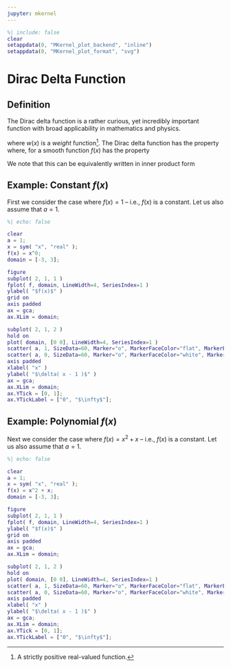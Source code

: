 ```yaml
---
jupyter: mkernel
---
```


```matlab
%| include: false
clear
setappdata(0, "MKernel_plot_backend", "inline")
setappdata(0, "MKernel_plot_format", "svg")
```

# Dirac Delta Function

## Definition
The Dirac delta function is a rather curious, yet incredibly important function with broad applicability in mathematics and physics.

```{=latex}
\begin{equation}
    \DiracDelta{x}{a} = w(x) \Inner{a}{x}
\end{equation}
```

where $w(x)$ is a *weight* function[^1].
The Dirac delta function has the property where, for a smooth function $f(x)$ has the property

```{=latex}
\begin{equation}
    \int_{-\infty}^{\infty}{ f(x) \DiracDelta{x}{a} \d x } = f(a)
\end{equation}
```

We note that this can be equivalently written in inner product form

```{=latex}
\begin{equation}
    \int_{-\infty}^{\infty}{ f(x) \DiracDelta{x}{a} \d x } \equiv \Inner{f(x)}{\DiracDelta{x}{a}}_{\Real}
\end{equation}
```

## Example: Constant $f(x)$

First we consider the case where $f(x) = 1$ -- i.e., $f(x)$ is a constant.
Let us also assume that $a = 1$.

```{=latex}
\begin{align*}
    \Inner{1}{\DiracDelta{x}{1}}_{\Real} = 1
\end{align*}
```

```matlab
%| echo: false

clear
a = 1;
x = sym( "x", "real" );
f(x) = x^0;
domain = [-3, 3];

figure
subplot( 2, 1, 1 )
fplot( f, domain, LineWidth=4, SeriesIndex=1 )
ylabel( "$f(x)$" )
grid on
axis padded
ax = gca;
ax.XLim = domain;

subplot( 2, 1, 2 )
hold on
plot( domain, [0 0], LineWidth=4, SeriesIndex=1 )
scatter( a, 1, SizeData=60, Marker="o", MarkerFaceColor="flat", MarkerEdgeColor="none", LineWidth=2, SeriesIndex=1 )
scatter( a, 0, SizeData=60, Marker="o", MarkerFaceColor="white", MarkerEdgeColor="flat", LineWidth=2, SeriesIndex=1 )
axis padded
xlabel( "x" )
ylabel( "$\delta( x - 1 )$" )
ax = gca;
ax.XLim = domain;
ax.YTick = [0, 1];
ax.YTickLabel = ["0", "$\infty$"];
```

## Example: Polynomial $f(x)$

Next we consider the case where $f(x) = x^2 + x$ -- i.e., $f(x)$ is a constant.
Let us also assume that $a = 1$.

```{=latex}
\begin{align*}
    \Inner{x^2 + x }{\DiracDelta{x}{1}}_{\Real} = 2
\end{align*}
```

```matlab
%| echo: false

clear
a = 1;
x = sym( "x", "real" );
f(x) = x^2 + x;
domain = [-3, 3];

figure
subplot( 2, 1, 1 )
fplot( f, domain, LineWidth=4, SeriesIndex=1 )
ylabel( "$f(x)$" )
grid on
axis padded
ax = gca;
ax.XLim = domain;

subplot( 2, 1, 2 )
hold on
plot( domain, [0 0], LineWidth=4, SeriesIndex=1 )
scatter( a, 1, SizeData=60, Marker="o", MarkerFaceColor="flat", MarkerEdgeColor="none", LineWidth=2, SeriesIndex=1 )
scatter( a, 0, SizeData=60, Marker="o", MarkerFaceColor="white", MarkerEdgeColor="flat", LineWidth=2, SeriesIndex=1 )
axis padded
xlabel( "x" )
ylabel( "$\delta( x - 1 )$" )
ax = gca;
ax.XLim = domain;
ax.YTick = [0, 1];
ax.YTickLabel = ["0", "$\infty$"];
```


[^1]: A strictly positive real-valued function.